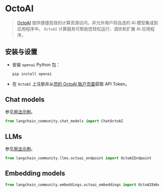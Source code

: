 # OctoAI

>[OctoAI](https://docs.octoai.cloud/docs) 提供便捷高效的计算资源访问，并允许用户将自选的 AI 模型集成到应用程序中。
> `OctoAI` 计算服务可帮助您轻松运行、调优和扩展 AI 应用程序。


## 安装与设置

- 安装 `openai` Python 包：
  ```bash
  pip install openai
  ````
- 在 `OctoAI` 上注册并从[您的 OctoAI 账户页面](https://octoai.cloud/settings)获取 API Token。


## Chat models

参见[用法示例](/docs/integrations/chat/octoai)。

```python
from langchain_community.chat_models import ChatOctoAI
```

## LLMs

参见[用法示例](/docs/integrations/llms/octoai)。

```python
from langchain_community.llms.octoai_endpoint import OctoAIEndpoint
```

## Embedding models

```python
from langchain_community.embeddings.octoai_embeddings import OctoAIEmbeddings
```